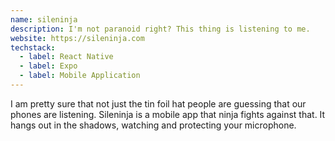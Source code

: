 ```yaml
---
name: sileninja
description: I'm not paranoid right? This thing is listening to me.
website: https://sileninja.com
techstack:
  - label: React Native
  - label: Expo
  - label: Mobile Application
---
```


I am pretty sure that not just the tin foil hat people are guessing that our phones are listening. 
Sileninja is a mobile app that ninja fights against that. It hangs out in the shadows, watching and protecting your microphone.
